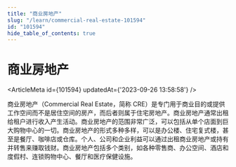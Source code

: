 ```yaml
---
title: "商业房地产"
slug: "/learn/commercial-real-estate-101594"
id: "101594"
hide_table_of_contents: true
---
```



# 商业房地产

<ArticleMeta id={101594} updatedAt={'2023-09-26 13:58:58'} />
<div className='border-solid border-b border-t-0 my-4 border-[var(--ifm-color-gray-300)]' />

商业房地产（Commercial Real Estate，简称 CRE）是专门用于商业目的或提供工作空间而不是居住空间的房产，而后者则属于住宅房地产。商业房地产通常出租给租户进行收入产生活动。商业房地产的范围非常广泛，可以包括从单个店面到巨大购物中心的一切。商业房地产的形式多种多样，可以是办公楼、住宅复式楼，甚至是餐厅、咖啡店或仓库。个人、公司和企业利益可以通过出租商业房地产或持有并转售来赚取钱财。商业房地产包括多个类别，如各种零售商、办公空间、酒店和度假村、连锁购物中心、餐厅和医疗保健设施。
